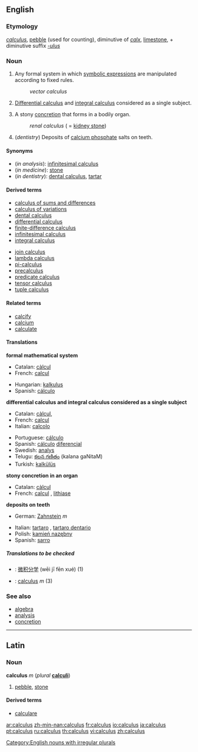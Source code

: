 ==English==
===Etymology===
{{L.}} ''[[calculus#Latin|calculus]]'', [[pebble]] (used for counting), diminutive of ''[[calx#Latin|calx]]'', [[limestone]], + diminutive suffix ''[[-ulus]]''

===Noun===
{{wikipedia}}

{{en-noun|calcul|i}}
#{{countable}} {{mathematics}} Any formal system in which [[symbolic expression]]s are manipulated according to fixed rules.
#:''vector calculus''
#{{uncountable}} {{analysis}} [[differential calculus|Differential calculus]] and [[integral calculus]] considered as a single subject.
#{{countable}} {{medicine}} A stony [[concretion]] that forms in a bodily organ.
#:''renal calculus'' ( = [[kidney stone]])
#{{uncountable}} (''dentistry'') Deposits of [[calcium phosphate]] salts on teeth.

====Synonyms====
*(''in analysis''): [[infinitesimal calculus]]
*(''in medicine''): [[stone]]
*(''in dentistry''): [[dental calculus]], [[tartar]]

====Derived terms====
<!--see Wikipedia for definitions-->
{{top2}}
*[[calculus of sums and differences]]
*[[calculus of variations]]
*[[dental calculus]]
*[[differential calculus]]
*[[finite-difference calculus]]
*[[infinitesimal calculus]]
*[[integral calculus]]
{{mid2}}
*[[join calculus]]
*[[lambda calculus]]
*[[pi-calculus]]
*[[precalculus]]
*[[predicate calculus]]
*[[tensor calculus]]
*[[tuple calculus]]
{{bottom}}

====Related terms====
*[[calcify]]
*[[calcium]]
*[[calculate]]

====Translations====
'''formal mathematical system'''
{{top}}
*Catalan: [[càlcul]] {{m}}
*French: [[calcul]] {{m}}
{{mid}}
*Hungarian: [[kalkulus]]
*Spanish: [[cálculo]] {{m}}
{{bottom}}

'''differential calculus and integral calculus considered as a single subject'''
{{top}}
*Catalan: [[càlcul]], {{m}}
*French: [[calcul]] {{m}}
*Italian: [[calcolo]] {{m}}
{{mid}}
*Portuguese: [[cálculo#Portuguese|cálculo]] {{m}}
*Spanish: [[cálculo#Spanish|cálculo]] [[diferencial]] {{m}}
*Swedish: [[analys]] {{c}}
*Telugu: [[కలన గణితం]] (kalana gaNitaM)
*Turkish: [[kalkülüs]]
{{bottom}}

'''stony concretion in an organ'''
{{top}}
*Catalan: [[càlcul]] {{m}}
*French: [[calcul]] {{m}}, [[lithiase]] {{f}}
{{mid}}
{{bottom}}

'''deposits on teeth'''
{{top}}
*German: [[Zahnstein]] ''m''
{{mid}}
*Italian: [[tartaro]] {{m}}, [[tartaro dentario]] {{m}}
*Polish: [[kamień nazębny]] {{m}}
*Spanish: [[sarro]] {{m}}
{{bottom}}

=====Translations to be checked=====
<!--Remove this section once all of the translations below have been moved into the tables above.-->
{{checktrans}}
*{{ttbc|Chinese}}: [[微积分学]] (wēi jī fēn xué) (1)
*{{ttbc|Latin}}: [[calculus#Latin|calculus]] ''m'' (3)

===See also===
*[[algebra]]
*[[analysis]]
*[[concretion]]

----

==Latin==
===Noun===
'''calculus''' ''m'' (''plural'' '''[[calculi]]''')

#[[pebble]], [[stone]]

====Derived terms====
*[[calculare#Latin|calculare]]

[[Category:English nouns with irregular plurals]]

[[ar:calculus]]
[[zh-min-nan:calculus]]
[[fr:calculus]]
[[io:calculus]]
[[ja:calculus]]
[[pt:calculus]]
[[ru:calculus]]
[[th:calculus]]
[[vi:calculus]]
[[zh:calculus]]